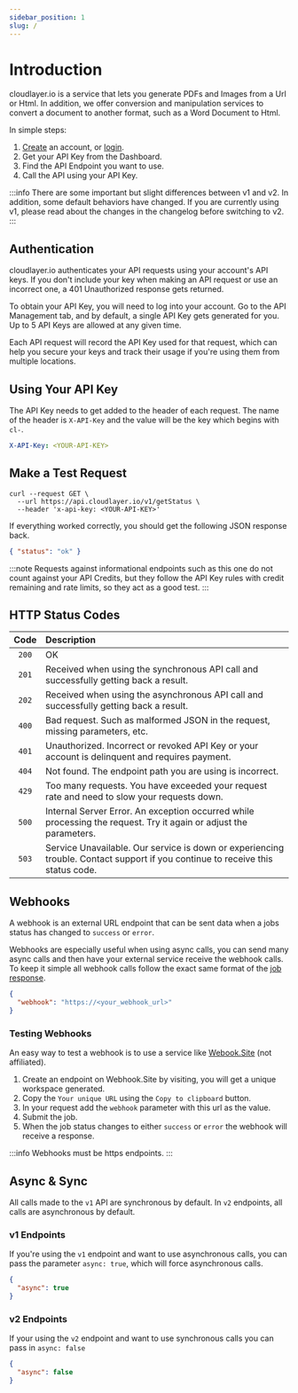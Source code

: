 ```yaml
---
sidebar_position: 1
slug: /
---
```



# Introduction

cloudlayer.io is a service that lets you generate PDFs and Images from a Url or Html. In addition, we offer conversion and manipulation services to convert a document to another format, such as a Word Document to Html.

In simple steps:

1. [Create](https://app.cloudlayer.io/auth/sign-up) an account, or [login](https://app.cloudlayer.io/auth/sign-in).
2. Get your API Key from the Dashboard.
3. Find the API Endpoint you want to use.
4. Call the API using your API Key.

<BaseUrlCodeBlock title="API Base URL - v2" />

:::info
There are some important but slight differences between v1 and v2. In addition, some default behaviors have changed. If you are currently using v1, please read about the changes in the changelog before switching to v2.
:::

## Authentication

cloudlayer.io authenticates your API requests using your account's API keys. If you don't include your key when making an API request or use an incorrect one, a 401 Unauthorized response gets returned.

To obtain your API Key, you will need to log into your account. Go to the API Management tab, and by default, a single API Key gets generated for you. Up to 5 API Keys are allowed at any given time.

Each API request will record the API Key used for that request, which can help you secure your keys and track their usage if you're using them from multiple locations.

## Using Your API Key

The API Key needs to get added to the header of each request. The name of the header is `X-API-Key` and the value will be the key which begins with `cl-`.

```yaml title="API Key Example"
X-API-Key: <YOUR-API-KEY>
```

## Make a Test Request

```shell
curl --request GET \
  --url https://api.cloudlayer.io/v1/getStatus \
  --header 'x-api-key: <YOUR-API-KEY>'
```

If everything worked correctly, you should get the following JSON response back.

```json
{ "status": "ok" }
```

:::note
Requests against informational endpoints such as this one do not count against your API Credits, but they follow the API Key rules with credit remaining and rate limits, so they act as a good test.
:::

## HTTP Status Codes

| Code  | Description                                                                                                                    |
| :---: | :----------------------------------------------------------------------------------------------------------------------------- |
| `200` | OK                                                                                                                             |
| `201` | Received when using the synchronous API call and successfully getting back a result.                                           |
| `202` | Received when using the asynchronous API call and successfully getting back a result.                                          |
| `400` | Bad request. Such as malformed JSON in the request, missing parameters, etc.                                                   |
| `401` | Unauthorized. Incorrect or revoked API Key or your account is delinquent and requires payment.                                 |
| `404` | Not found. The endpoint path you are using is incorrect.                                                                       |
| `429` | Too many requests. You have exceeded your request rate and need to slow your requests down.                                    |
| `500` | Internal Server Error. An exception occurred while processing the request. Try it again or adjust the parameters.              |
| `503` | Service Unavailable. Our service is down or experiencing trouble. Contact support if you continue to receive this status code. |

## Webhooks

A webhook is an external URL endpoint that can be sent data when a jobs status has changed to `success` or `error`.

Webhooks are especially useful when using async calls, you can send many async calls and then have your external service receive the webhook calls. To keep it simple all webhook calls follow the exact same format of the [job response](/jobs#job-response).

```json Webhook
{
  "webhook": "https://<your_webhook_url>"
}
```

### Testing Webhooks

An easy way to test a webhook is to use a service like [Webook.Site](https://webhook.site) (not affiliated).

1. Create an endpoint on Webhook.Site by visiting, you will get a unique workspace generated.
2. Copy the `Your unique URL` using the `Copy to clipboard` button.
3. In your request add the `webhook` parameter with this url as the value.
4. Submit the job.
5. When the job status changes to either `success` or `error` the webhook will receive a response.

:::info
Webhooks must be https endpoints.
:::

## Async & Sync

All calls made to the `v1` API are synchronous by default. In `v2` endpoints, all calls are asynchronous by default.

### v1 Endpoints

If you're using the `v1` endpoint and want to use asynchronous calls, you can pass the parameter `async: true`, which will force asynchronous calls.

```json title="Use Asynchronous Calls in v1 Endpoint"
{
  "async": true
}
```

### v2 Endpoints

If your using the `v2` endpoint and want to use synchronous calls you can pass in `async: false`

```json title="Use Synchrounous Calls in v2 Endpoints"
{
  "async": false
}
```

